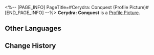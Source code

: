 <%-- [PAGE_INFO]
PageTitle=#Cerydra: Conquest (Profile Picture)#
[END_PAGE_INFO] --%>
{{Item Infobox
|title       = Cerydra: Conquest
|id          = 200144
|image       = Profile Picture Cerydra - Conquest.png{{subst:void|<!--$UPLOAD:<<SpriteOutput/ItemFigures/AvatarHead/IconHead_200144.png>-<Profile Picture Cerydra - Conquest.png>-<Item Icons>>-->}}
|type        = Profile Picture
|invCategory = 
|rarity      = 5
|effect      = 
|description = Cerydra, assured of victory.
|source1     = Avatar reward obtained from unlocking [[Nameless Honor]].
}}
{{Description|''"One wrong move loses the entire game. Pity you'll never live to learn that lesson."''}}
'''Cerydra: Conquest''' is a [[Profile Picture]].

==Other Languages==
{{Other Languages
|en   = Cerydra: Conquest
|zhs  = 刻律德菈•征伐
|zht  = 刻律德菈•征伐
|ja   = ケリュドラ・征伐
|ko   = 케리드라•정벌
|es   = Céridra: Conquista
|fr   = Cérydra&nbsp;: Conquête
|ru   = Керидра: Завоевание
|th   = Cerydra - พิชิต
|vi   = Cerydra - Chinh Phạt
|de   = Cerydra: Eroberung
|id   = Cerydra: Penaklukan
|pt   = Cerydra: Conquista
}}

==Change History==
{{Change History|3.5}}
